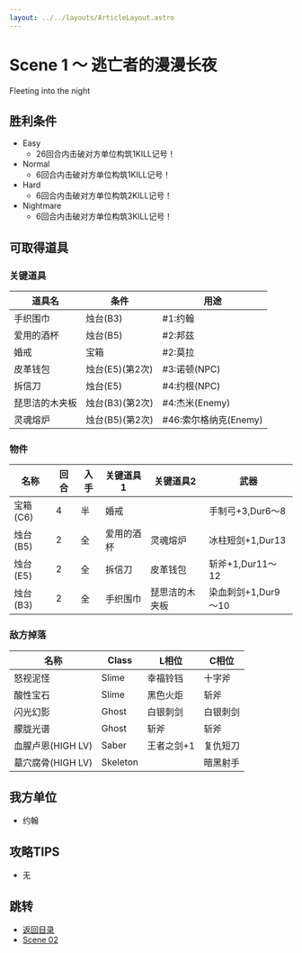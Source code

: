 ```yaml
---
layout: ../../layouts/ArticleLayout.astro
---
```

# Scene 1 ～ 逃亡者的漫漫长夜

Fleeting into the night

## 胜利条件 

- Easy
  - 26回合内击破对方单位构筑1KILL记号！
- Normal
  - 6回合内击破对方单位构筑1KILL记号！
- Hard
  - 6回合内击破对方单位构筑2KILL记号！
- Nightmare
  - 6回合内击破对方单位构筑3KILL记号！

## 可取得道具 

### 关键道具

|道具名|条件|用途|
|---|---|---|
|手织围巾|烛台(B3)|#1:约翰|
|爱用的酒杯|烛台(B5)|#2:邦兹|
|婚戒|宝箱|#2:莫拉|
|皮革钱包|烛台(E5)(第2次)|#3:诺顿(NPC)|
|拆信刀|烛台(E5)|#4:约根(NPC)|
|琵思洁的木夹板|烛台(B3)(第2次)|#4:杰米(Enemy)|
|灵魂熔炉|烛台(B5)(第2次)|#46:索尔格纳克(Enemy)|

### 物件

|名称|回合|入手|关键道具1|关键道具2|武器|
|---|---|---|---|---|---|
|宝箱(C6)|4|半|婚戒||手制弓+3,Dur6～8|
|烛台(B5)|2|全|爱用的酒杯|灵魂熔炉|冰柱短剑+1,Dur13|
|烛台(E5)|2|全|拆信刀|皮革钱包|斩斧+1,Dur11～12|
|烛台(B3)|2|全|手织围巾|琵思洁的木夹板|染血刺剑+1,Dur9～10|

### 敌方掉落

|名称|Class|L相位|C相位|
|---|---|---|---|
|怒视泥怪|Slime|幸福铃铛|十字斧|
|酸性宝石|Slime|黑色火炬|斩斧|
|闪光幻影|Ghost|白银刺剑|白银刺剑|
|朦胧光谱|Ghost|斩斧|斩斧|
|血腥卢恩(HIGH LV)|Saber|王者之剑+1|复仇短刀|
|墓穴腐骨(HIGH LV)|Skeleton||暗黑射手|

## 我方单位 

- 约翰

## 攻略TIPS 

- 无

## 跳转

- [返回目录](../mellia)
- [Scene 02](./2-02)